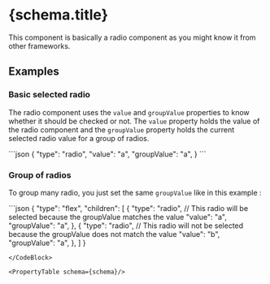 
# {schema.title}

This component is basically a radio component as you might know it from other frameworks.

## Examples

### Basic selected radio

The radio component uses the `value` and `groupValue` properties to know whether it should be checked or not. The `value` property holds the value of the radio component and the `groupValue` property holds the current selected radio value for a group of radios.

<CodeBlock>
```json
{
    "type": "radio",
    "value": "a",
    "groupValue": "a",
}
```
</CodeBlock>

### Group of radios
To group many radio, you just set the same `groupValue` like in this example :

<CodeBlock>
```json
{
    "type": "flex",
    "children": [
        {
            "type": "radio",
            // This radio will be selected because the groupValue matches the value
            "value": "a",
            "groupValue": "a",
        },
        {
            "type": "radio",
            // This radio will not be selected because the groupValue does not match the value
            "value": "b",
            "groupValue": "a",
        },
    ]
}

```
</CodeBlock>

<PropertyTable schema={schema}/>
